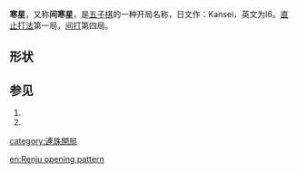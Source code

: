 '''寒星'''，又称'''间寒星'''，是[[五子棋|五子棋]]的一种开局名称，日文作：Kansei，英文为I6。[[直止打法|直止打法]]第一局，[[间打|间打]]第四局。

==形状==

{{Goban 5x5|= |  |  |  b3|  |  |  |  |  w2|  |  |  |  |  b1|  |  |  |  |  |  |  |  |  |  |  |  |24|u=u|d=d|l=l|r=r}}
==参见==

#{{cite web | url=http://www.ljrenju.cn/croom/index.htm#Openning | title=开局精解 | accessdate=2012-07-12 | archive-url=https://web.archive.org/web/20121016194821/http://www.ljrenju.cn/croom/index.htm#Openning | archive-date=2012-10-16 | dead-url=yes }}
#{{cite web | url=http://bbs.pc186.com/thread-27255-1-1.html | title=五子棋开局棋谱 | accessdate=2012-07-12 | archive-date=2012-10-16 | archive-url=https://web.archive.org/web/20121016214516/http://bbs.pc186.com/thread-27255-1-1.html | dead-url=no }}

{{棋类小作品}}
{{五子棋开局}}

[[category:連珠開局|category:連珠開局]]

[[en:Renju_opening_pattern|en:Renju opening pattern]]